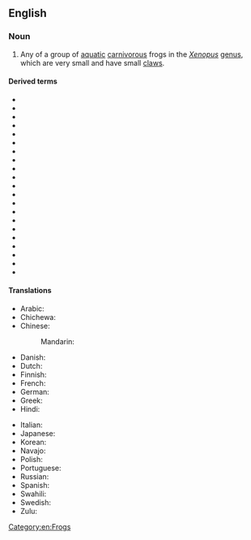 ==English==
{{wikipedia}}

===Noun===
{{en-noun}}

# Any of a group of [[aquatic]] [[carnivorous]] frogs in the ''[[Xenopus]]'' [[genus]], which are very small and have small [[claw]]s.

====Derived terms====
* {{l|en|African clawed frog}}
* {{l|en|Andre's clawed frog}}
* {{l|en|Bouchia clawed frog}}
* {{l|en|Cape clawed frog}}
* {{l|en|De Witte's clawed frog}}
* {{l|en|Eritria clawed frog}}
* {{l|en|Fraser's clawed frog}}
* {{l|en|Kenyan clawed frog}}
* {{l|en|Kivu clawed frog}}
* {{l|en|Lake Oku clawed frog}}
* {{l|en|Largen's clawed frog}}
* {{l|en|Marsabit clawed frog}}
* {{l|en|Mawa clawed frog}}
* {{l|en|Muller's clawed frog}}
* {{l|en|Peracca's clawed frog}}
* {{l|en|savannah clawed frog}}
* {{l|en|Sidamo clawed frog}}
* {{l|en|Uganda clawed frog}}
* {{l|en|volcano clawed frog}}
* {{l|en|western clawed frog}}
* {{l|en|Witte's clawed frog}}

====Translations====
{{trans-top|a group of frogs}}
* Arabic: {{t-needed|ar}}
* Chichewa: {{t-needed|ny}}
* Chinese:
*: Mandarin: {{t+|cmn|爪蟾|tr=zhǎochán}}
* Danish: {{t-needed|da}}
* Dutch: {{t|nl|klauwkikker|m}}
* Finnish: {{t|fi|aitokynsisammakko}}
* French: {{t-needed|fr}}
* German: {{t-needed|de}}
* Greek: {{t-needed|el}}
* Hindi: {{t-needed|hi}}
{{trans-mid}}
* Italian: {{t-needed|it}}
* Japanese: {{t-needed|ja}}
* Korean: {{t-needed|ko}}
* Navajo: {{t|nv|chʼał bikéshgaan hólóní}}
* Polish: {{t-needed|pl}}
* Portuguese: {{t-needed|pt}}
* Russian: {{t|ru|шпо́рцевая лягу́шка|f}}
* Spanish: {{t-needed|es}}
* Swahili: {{t-needed|sw}}
* Swedish: {{t-needed|sv}}
* Zulu: {{t-needed|zu}}
{{trans-bottom}}

[[Category:en:Frogs]]